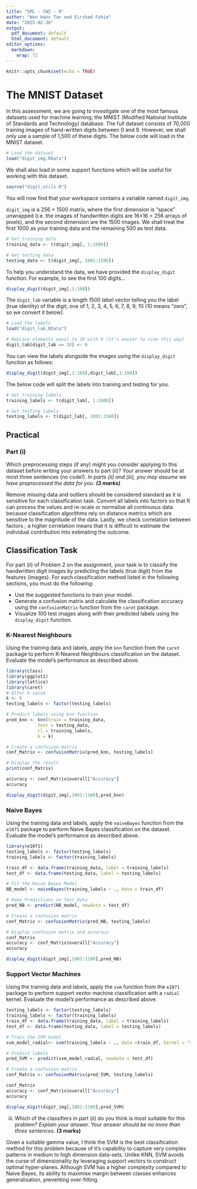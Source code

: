 ```yaml
---
title: "SML - CW2 - R"
author: "Wen Hans Tan and Eirshad Fahim"
date: "2025-02-30"
output:
  pdf_document: default
  html_document: default
editor_options:
  markdown:
    wrap: 72
---
```


```r
knitr::opts_chunk$set(echo = TRUE)
```

# The MNIST Dataset

In this assessment, we are going to investigate one of the most famous
datasets used for machine learning; the MNIST (Modified National
Institute of Standards and Technology) database. The full dataset
consists of 70,000 training images of hand-written digits between 0 and
9. However, we shall only use a sample of 1,500 of these digits. The
below code will load in the MNIST dataset.

```r
# Load the dataset
load("digit_img.RData")
```

We shall also load in some support functions which will be useful for
working with this dataset.

```r
source("digit_utils.R")
```

You will now find that your workspace contains a variable named
`digit_img`.

`digit_img` is a 256 × 1500 matrix, where the first dimension is “space”
unwrapped (i.e. the images of handwritten digits are 16×16 = 256 arrays
of pixels), and the second dimension are the 1500 images. We shall treat
the first 1000 as your training data and the remaining 500 as test data.

```r
# Get training data
training_data <- t(digit_img[, 1:1000])

# Get testing data
testing_data <- t(digit_img[, 1001:1500])
```

To help you understand the data, we have provided the `display_digit`
function. For example, to see the first 100 digits...

```r
display_digit(digit_img[,1:100])
```

The `digit_lab` variable is a length 1500 label vector telling you the
label (true identity) of the digit, one of 1, 2, 3, 4, 5, 6, 7, 8, 9, 10
(10 means “zero”, so we convert it below).

```r
# Load the labels
load("digit_lab.RData")

# Replace elements equal to 10 with 0 (it's easier to view this way)
digit_lab[digit_lab == 10] <- 0
```

You can view the labels alongside the images using the `display_digit`
function as follows:

```r
display_digit(digit_img[,1:100],digit_lab[,1:100])
```

The below code will split the labels into training and testing for you.

```r
# Get training labels
training_labels <- t(digit_lab[, 1:1000])

# Get testing labels
testing_labels <- t(digit_lab[, 1001:1500])
```

## Practical

### Part (i)

Which preprocessing steps (if any) might you consider applying to this
dataset before writing your answers to part (ii)? Your answer should be
at most three sentences (no code!). *In parts (ii) and (iii), you may
assume we have preprocessed the data for you. **(3 marks)***

Remove missing data and outliers should be considered standard as it is
sensitive for each classification task. Convert all labels into factors
so that R can process the values and re-scale or normalise all
continuous data because classification algorithms rely on distance
metrics which are sensitive to the magnitude of the data. Lastly, we
check correlation between factors ; a higher correlation means that it
is difficult to estimate the individual contribution into estimating the
outcome.

## Classification Task

For part (ii) of Problem 2 on the assignment, your task is to classify
the handwritten digit images by predicting the labels (true digit) from
the features (images). For each classification method listed in the
following sections, you must do the following:

-   Use the suggested functions to train your model.
-   Generate a confusion matrix and calculate the classification
    accuracy using the `confusionMatrix` function from the `caret`
    package.
-   Visualize 100 test images along with their predicted labels using
    the `display_digit` function.

### K-Nearest Neighbours

Using the training data and labels, apply the `knn` function from the
`caret` package to perform K-Nearest Neighbours classification on the
dataset. Evaluate the model’s performance as described above.

```r
library(class)
library(ggplot2)
library(lattice)
library(caret)
# Alter k-value
k <- 9
testing_labels <- factor(testing_labels)

# Predict labels using knn function 
pred_knn <- knn(train = training_data, 
            test = testing_data, 
            cl = training_labels, 
            k = k)

# Create a confusion matrix
conf_Matrix <- confusionMatrix(pred_knn, testing_labels)

# Display the result
print(conf_Matrix)

accuracy <- conf_Matrix$overall["Accuracy"]
accuracy
```

```r
display_digit(digit_img[,1001:1100],pred_knn)
```

### Naive Bayes

Using the training data and labels, apply the `naiveBayes` function from
the `e1071` package to perform Naive Bayes classification on the
dataset. Evaluate the model’s performance as described above.

```r
library(e1071)
testing_labels <- factor(testing_labels)
training_labels <- factor(training_labels)

train_df <- data.frame(training_data, label = training_labels)
test_df <- data.frame(testing_data, label = testing_labels)

# Fit the Naive Bayes Model
NB_model <- naiveBayes(training_labels ~ ., data = train_df)

# Make Predictions on Test Data
pred_NB <- predict(NB_model, newdata = test_df)

# Create a confusion matrix
conf_Matrix <- confusionMatrix(pred_NB, testing_labels)

# Display confusion matrix and accuracy 
conf_Matrix
accuracy <- conf_Matrix$overall["Accuracy"]
accuracy
```

```r
display_digit(digit_img[,1001:1100],pred_NB)
```

### Support Vector Machines

Using the training data and labels, apply the `svm` function from the
`e1071` package to perform support vector machine classification with a
`radial` kernel. Evaluate the model’s performance as described above.

```r
testing_labels <- factor(testing_labels)
training_labels <- factor(training_labels)
train_df <- data.frame(training_data, label = training_labels)
test_df <- data.frame(testing_data, label = testing_labels)

# Train the SVM model
svm_model_radial<- svm(training_labels ~ ., data =train_df, kernel = "radial", gamma = 0.007,probability=TRUE)

# Predict labels
pred_SVM <- predict(svm_model_radial, newdata = test_df)

# Create a confusion matrix
conf_Matrix <- confusionMatrix(pred_SVM, testing_labels)

conf_Matrix 
accuracy <- conf_Matrix$overall["Accuracy"]
accuracy
```

```r
display_digit(digit_img[,1001:1100],pred_SVM)
```

(iii) Which of the classifiers in part (ii) do you think is most
      suitable for this problem? *Explain your answer. Your answer
      should be no more than three sentences*. **(3 marks)**

Given a suitable gamma value, I think the SVM is the best classification
method for this problem because of it's capability to capture very
complex patterns in medium to high dimension data-sets. Unlike KNN, SVM
avoids the curse of dimensionality by leveraging support vectors to
construct optimal hyper-planes. Although SVM has a higher complexity
compared to Naive Bayes, its ability to maximise margin between classes
enhances generalisation, preventing over-fitting.
